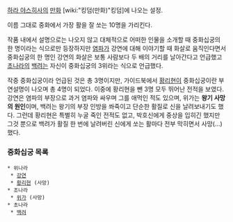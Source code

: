 [[하라 야스히사]]의 [[만화]] [wiki:"킹덤(만화)"킹덤]에 나오는 설정.

이름 그대로 중화에서 가장 활을 잘 쏘는 10명을 가리킨다.

작품 내에서 설명으로는 나오지 않고 대체적으로 어떠한 인물을 소개할 때 중화십궁의 한 명이라는 식으로만 등장하지만 [[염파]]가 강연에 대해 이야기할 때 화살로 움직인다면서 중화십궁의 한 명인 강연의 화살은 보통 사람보다 두 배의 거리를 날아간다고 언급했고 [[초]]나라의 [[백려]]는 자신이 중화십궁의 3위라는 식으로 언급했다.

작중 중화십궁이라 언급된 것은 총 3명이지만, 가이드북에서 [[황리현]]이 중화십궁이란 부연설명이 나오며 총 4명이 되었다. 이중에 황리현을 뺀 3명 모두 뛰어난 전적을 보였다. 강연은 염파의 부장으로 과거 염파와 싸우며 그를 애먹인 적도 있으며, 위가는 '''왕기 사망의 원인'''이며, 백려는 왕기의 부장 인방을 쏴죽이고 단순한 활질로 신을 날려보내기도 했다. 그런데 황리현은 특별히 누굴 죽인 전적도 없고, 박호신에게 중상을 입히긴 했지만 그것 뿐으로 백려가 활질 한 번에 날려버린 신에게 쏘는 활마다 전부 막히면서 사망(…)했다.

=== 중화십궁 목록 ===
 * 위나라
  * [[강연]]
  * [[황리현]] (사망)
 * 조나라
  * [[위가]] (사망)
 * 초나라
  * [[백려]]
